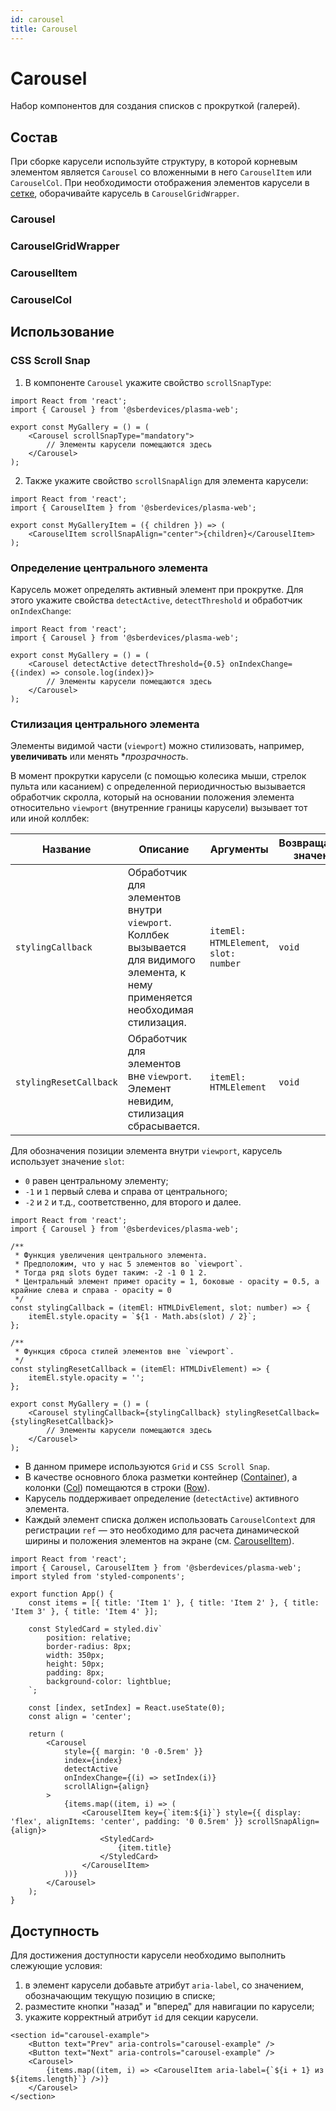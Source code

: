 ```yaml
---
id: carousel
title: Carousel
---
```



# Carousel
Набор компонентов для создания списков с прокруткой (галерей).

## Состав
При сборке карусели используйте структуру, в которой корневым элементом
является `Carousel` со вложенными в него `CarouselItem` или `CarouselCol`.
При необходимости отображения элементов карусели в [сетке](./grid), оборачивайте карусель в `CarouselGridWrapper`.

### Carousel
<Description name="Carousel" />
<PropsTable name="Carousel" />

### CarouselGridWrapper
<Description name="CarouselGridWrapper" />

### CarouselItem
<Description name="CarouselItem" />
<PropsTable name="CarouselItem" />

### CarouselCol
<Description name="CarouselCol" />
<PropsTable name="CarouselCol" />

## Использование

### CSS Scroll Snap

1. В компоненте `Carousel` укажите свойство `scrollSnapType`:

```tsx title="MyGallery.tsx"
import React from 'react';
import { Carousel } from '@sberdevices/plasma-web';

export const MyGallery = () = (
    <Carousel scrollSnapType="mandatory">
        // Элементы карусели помещаются здесь
    </Carousel>
);
```

2. Также укажите свойство `scrollSnapAlign` для элемента карусели:

```tsx title="MyGallery.tsx"
import React from 'react';
import { CarouselItem } from '@sberdevices/plasma-web';

export const MyGalleryItem = ({ children }) => (
    <CarouselItem scrollSnapAlign="center">{children}</CarouselItem>
);
```

### Определение центрального элемента
Карусель может определять активный элемент при прокрутке.
Для этого укажите свойства `detectActive`, `detectThreshold` и обработчик `onIndexChange`:

```tsx title="MyGallery.tsx"
import React from 'react';
import { Carousel } from '@sberdevices/plasma-web';

export const MyGallery = () = (
    <Carousel detectActive detectThreshold={0.5} onIndexChange={(index) => console.log(index)}>
        // Элементы карусели помещаются здесь
    </Carousel>
);
```

### Стилизация центрального элемента
Элементы видимой части (`viewport`) можно стилизовать, например, **увеличивать** или менять **прозрачность*.

В момент прокрутки карусели (с помощью колесика мыши, стрелок пульта или касанием)
с определенной периодичностью вызывается обработчик скролла,
который на основании положения элемента относительно `viewport` 
(внутренние границы карусели) вызывает тот или иной коллбек:

| Название               | Описание | Аргументы | Возвращаемое значение |
| ---------------------- | -------- | --------- | --------------------- |
| `stylingCallback`      | Обработчик для элементов внутри `viewport`. Коллбек вызывается для видимого элемента, к нему применяется необходимая стилизация. | `itemEl: HTMLElement`, `slot: number` | `void` |
| `stylingResetCallback` | Обработчик для элементов вне `viewport`. Элемент невидим, стилизация сбрасывается. | `itemEl: HTMLElement` | `void` |

Для обозначения позиции элемента внутри `viewport`, карусель использует значение `slot`:
* `0` равен центральному элементу;
* `-1` и `1` первый слева и справа от центрального;
* `-2` и `2` и т.д., соответственно, для второго и далее.

```tsx title="MyGallery.tsx"
import React from 'react';
import { Carousel } from '@sberdevices/plasma-web';

/**
 * Функция увеличения центрального элемента.
 * Предположим, что у нас 5 элементов во `viewport`.
 * Тогда ряд slots будет таким: -2 -1 0 1 2.
 * Центральный элемент примет opacity = 1, боковые - opacity = 0.5, а крайние слева и справа - opacity = 0
 */
const stylingCallback = (itemEl: HTMLDivElement, slot: number) => {
    itemEl.style.opacity = `${1 - Math.abs(slot) / 2}`;
};

/**
 * Функция сброса стилей элементов вне `viewport`.
 */
const stylingResetCallback = (itemEl: HTMLDivElement) => {
    itemEl.style.opacity = '';
};

export const MyGallery = () = (
    <Carousel stylingCallback={stylingCallback} stylingResetCallback={stylingResetCallback}>
        // Элементы карусели помещаются здесь
    </Carousel>
);
```

* В данном примере используются `Grid` и `CSS Scroll Snap`.
* В качестве основного блока разметки контейнер ([Container](./grid/#container)),
а колонки ([Col](./grid/#col)) помещаются в строки ([Row](./grid/#row)).
* Карусель поддерживает определение (`detectActive`) активного элемента.
* Каждый элемент списка должен использовать `CarouselContext` для регистрации `ref`
— это необходимо для расчета динамической ширины и положения элементов на экране (см. [CarouselItem](#carouselitem)).

```tsx live
import React from 'react';
import { Carousel, CarouselItem } from '@sberdevices/plasma-web';
import styled from 'styled-components';

export function App() {
    const items = [{ title: 'Item 1' }, { title: 'Item 2' }, { title: 'Item 3' }, { title: 'Item 4' }];

    const StyledCard = styled.div`
        position: relative;
        border-radius: 8px;
        width: 350px;
        height: 50px;
        padding: 8px;
        background-color: lightblue;
    `;

    const [index, setIndex] = React.useState(0);
    const align = 'center';

    return (
        <Carousel
            style={{ margin: '0 -0.5rem' }}
            index={index}
            detectActive
            onIndexChange={(i) => setIndex(i)}
            scrollAlign={align}
        >
            {items.map((item, i) => (
                <CarouselItem key={`item:${i}`} style={{ display: 'flex', alignItems: 'center', padding: '0 0.5rem' }} scrollSnapAlign={align}>
                    <StyledCard>
                        {item.title}
                    </StyledCard>
                </CarouselItem>
            ))}
        </Carousel>
    );
}
```

## Доступность
Для достижения доступности карусели необходимо выполнить слежующие условия:
1. в элемент карусели добавьте атрибут `aria-label`, со значением, обозначающим текущую позицию в списке;
2. разместите кнопки "назад" и "вперед" для навигации по карусели;
3. укажите корректный атрибут `id` для секции карусели.

```tsx
<section id="carousel-example">
    <Button text="Prev" aria-controls="carousel-example" />
    <Button text="Next" aria-controls="carousel-example" />
    <Carousel>
        {items.map((item, i) => <CarouselItem aria-label={`${i + 1} из ${items.length}`} />)}
    </Carousel>
</section>
```
